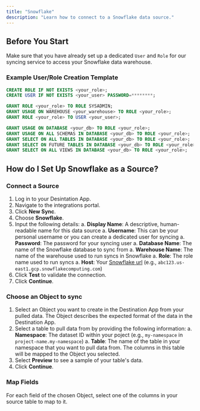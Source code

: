 ```yaml
---
title: "Snowflake"
description: "Learn how to connect to a Snowflake data source."
---
```


## Before You Start 

Make sure that you have already set up a dedicated `User` and `Role` for our syncing service to access your Snowflake data warehouse.

### Example User/Role Creation Template
```sql
CREATE ROLE IF NOT EXISTS <your_role>;
CREATE USER IF NOT EXISTS <your_user> PASSWORD=********;

GRANT ROLE <your_role> TO ROLE SYSADMIN;
GRANT USAGE ON WAREHOUSE <your_warehouse> TO ROLE <your_role>;
GRANT ROLE <your_role> TO USER <your_user>;

GRANT USAGE ON DATABASE <your_db> TO ROLE <your_role>;
GRANT USAGE ON ALL SCHEMAS IN DATABASE <your_db> TO ROLE <your_role>;
GRANT SELECT ON ALL TABLES IN DATABASE <your_db> TO ROLE <your_role>;
GRANT SELECT ON FUTURE TABLES IN DATABASE <your_db> TO ROLE <your_role>;
GRANT SELECT ON ALL VIEWS IN DATABASE <your_db> TO ROLE <your_role>;
```

## How do I Set Up Snowflake as a Source?

### Connect a Source

1. Log in to your Desintation App.
2. Navigate to the integrations portal.
3. Click **New Sync**.
4. Choose **Snowflake**.
5. Input the following details:
    a. **Display Name**: A descriptive, human-readable name for this data source
    a. **Username**: This can be your personal username or you can create a dedicated user for syncing
    a. **Password**: The password for your syncing user
    a. **Database Name**: The name of the Snowflake database to sync from
    a. **Warehouse Name**: The name of the warehouse used to run syncs in Snowflake
    a. **Role**: The role name used to run syncs
    a. **Host**: Your [Snowflake url](https://docs.snowflake.com/en/user-guide/admin-account-identifier) (e.g., `abc123.us-east1.gcp.snowflakecomputing.com`) 
6. Click **Test** to validate the connection.
7. Click **Continue**.

### Choose an Object to sync

1. Select an Object you want to create in the Destination App from your pulled data. The Object describes the expected format of the data in the Destination App.
2. Select a table to pull data from by providing the following information:
    a. **Namespace**: The dataset ID within your poject (e.g., `my-namespace` in `project-name.my-namespace`)
    a. **Table**: The name of the table in your namespace that you want to pull data from. The columns in this table will be mapped to the Object you selected.
3. Select **Preview** to see a sample of your table's data.
4. Click **Continue**.

### Map Fields

For each field of the chosen Object, select one of the columns in your source table to map to it.